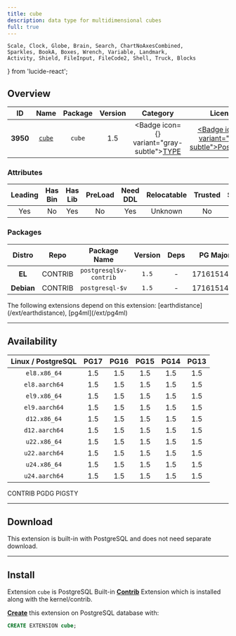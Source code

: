 ```yaml
---
title: cube
description: data type for multidimensional cubes
full: true
---
```


    Scale, Clock, Globe, Brain, Search, ChartNoAxesCombined,
    Sparkles, BookA, Boxes, Wrench, Variable, Landmark,
    Activity, Shield, FileInput, FileCode2, Shell, Truck, Blocks
} from 'lucide-react';

## Overview

| <TooltipIconButton tooltip="Extension unique identifier" side="top">ID</TooltipIconButton> | <TooltipIconButton tooltip="Extension name" side="top">Name</TooltipIconButton> | <TooltipIconButton tooltip="Package name for installation" side="top">Package</TooltipIconButton> | <TooltipIconButton tooltip="Latest available extension version" side="top">Version</TooltipIconButton> | <TooltipIconButton tooltip="Extension category" side="top">Category</TooltipIconButton> | <TooltipIconButton tooltip="Open source license" side="top">License</TooltipIconButton> | <TooltipIconButton tooltip="Programming language" side="top">Lang</TooltipIconButton> |
|:--------:|:--------:|:----------:|:--------------:|:---------------------------------------:|:------------------------------------------------------:|:----:|
| **3950** | [`cube`](https://www.postgresql.org/docs/current/cube.html) | `cube` | 1.5 | <Badge icon={<Boxes />} variant="gray-subtle"><a href="/ext/type" className="no-underline">TYPE</a></Badge> | <a href="/ext/list/license#postgresql" className="no-underline"><Badge icon={<Scale />} variant="blue-subtle">PostgreSQL</Badge></a> | <a href="/ext/list/lang#c"><Badge icon={<FileCode2 />} variant="blue-subtle">C</Badge></a> |

### Attributes

| <TooltipIconButton tooltip="The Primary Leading extension in the Package" side="top">Leading</TooltipIconButton> | <TooltipIconButton tooltip="Contains binary utils" side="top">Has Bin</TooltipIconButton> | <TooltipIconButton tooltip="Contains .so shared library files" side="top">Has Lib</TooltipIconButton> | <TooltipIconButton tooltip="Requires preloading via shared_preload_libraries" side="top">PreLoad</TooltipIconButton> | <TooltipIconButton tooltip="Requires CREATE EXTENSION DDL command" side="top">Need DDL</TooltipIconButton> | <TooltipIconButton tooltip="Can be installed in any schema" side="top">Relocatable</TooltipIconButton> | <TooltipIconButton tooltip="Can be created by non-superuser" side="top">Trusted</TooltipIconButton> | <TooltipIconButton tooltip="Schemas used by this extension" side="top">Schemas</TooltipIconButton> |
|:-------:|:-------:|:-------:|:-------:|:--------:|:-----------:|:-------:|:-------:|
| Yes | No | Yes | No | Yes | Unknown | No | - |

### Packages

| <TooltipIconButton tooltip="Linux distribution family, EL or Debian" side="top">Distro</TooltipIconButton> | <TooltipIconButton tooltip="Package repository" side="top">Repo</TooltipIconButton> | <TooltipIconButton tooltip="The RPM/DEB Package Name Pattern (replace $v with real pg major)" side="top">Package Name</TooltipIconButton> | <TooltipIconButton tooltip="Latest package version" side="top">Version</TooltipIconButton> | <TooltipIconButton tooltip="RPM/DEB Package dependencies" side="top">Deps</TooltipIconButton> | <TooltipIconButton tooltip="Available in these PostgreSQL Major Versions" side="top">PG Major</TooltipIconButton> |
|:----------:|:--------:|:------------------------:|:-----------:|:------------:|:------------------:|
|   **EL**   | <Badge variant="green-subtle"><span className="font-bold">CONTRIB</span></Badge> | `postgresql$v-contrib` | `1.5` | - | <Badge variant="green-subtle">17</Badge><Badge variant="green-subtle">16</Badge><Badge variant="green-subtle">15</Badge><Badge variant="green-subtle">14</Badge><Badge variant="green-subtle">13</Badge> |
| **Debian** | <Badge variant="green-subtle"><span className="font-bold">CONTRIB</span></Badge> | `postgresql-$v` | `1.5` | - | <Badge variant="green-subtle">17</Badge><Badge variant="green-subtle">16</Badge><Badge variant="green-subtle">15</Badge><Badge variant="green-subtle">14</Badge><Badge variant="green-subtle">13</Badge> |


<Callout title="Dependent Extensions" type="info">
    The following extensions depend on this extension: [earthdistance](/ext/earthdistance), [pg4ml](/ext/pg4ml)
</Callout>


------

## Availability

| <TooltipIconButton tooltip="Linux Distro Arch / PostgreSQL Major Version" side="top">Linux / PostgreSQL </TooltipIconButton> | **PG17** | **PG16** | **PG15** | **PG14** | **PG13** |
|:-----:|:-----:|:-----:|:-----:|:-----:|:-----:|
| `el8.x86_64` | <Badge variant="green-subtle">1.5</Badge> | <Badge variant="green-subtle">1.5</Badge> | <Badge variant="green-subtle">1.5</Badge> | <Badge variant="green-subtle">1.5</Badge> | <Badge variant="green-subtle">1.5</Badge> |
| `el8.aarch64` | <Badge variant="green-subtle">1.5</Badge> | <Badge variant="green-subtle">1.5</Badge> | <Badge variant="green-subtle">1.5</Badge> | <Badge variant="green-subtle">1.5</Badge> | <Badge variant="green-subtle">1.5</Badge> |
| `el9.x86_64` | <Badge variant="green-subtle">1.5</Badge> | <Badge variant="green-subtle">1.5</Badge> | <Badge variant="green-subtle">1.5</Badge> | <Badge variant="green-subtle">1.5</Badge> | <Badge variant="green-subtle">1.5</Badge> |
| `el9.aarch64` | <Badge variant="green-subtle">1.5</Badge> | <Badge variant="green-subtle">1.5</Badge> | <Badge variant="green-subtle">1.5</Badge> | <Badge variant="green-subtle">1.5</Badge> | <Badge variant="green-subtle">1.5</Badge> |
| `d12.x86_64` | <Badge variant="green-subtle">1.5</Badge> | <Badge variant="green-subtle">1.5</Badge> | <Badge variant="green-subtle">1.5</Badge> | <Badge variant="green-subtle">1.5</Badge> | <Badge variant="green-subtle">1.5</Badge> |
| `d12.aarch64` | <Badge variant="green-subtle">1.5</Badge> | <Badge variant="green-subtle">1.5</Badge> | <Badge variant="green-subtle">1.5</Badge> | <Badge variant="green-subtle">1.5</Badge> | <Badge variant="green-subtle">1.5</Badge> |
| `u22.x86_64` | <Badge variant="green-subtle">1.5</Badge> | <Badge variant="green-subtle">1.5</Badge> | <Badge variant="green-subtle">1.5</Badge> | <Badge variant="green-subtle">1.5</Badge> | <Badge variant="green-subtle">1.5</Badge> |
| `u22.aarch64` | <Badge variant="green-subtle">1.5</Badge> | <Badge variant="green-subtle">1.5</Badge> | <Badge variant="green-subtle">1.5</Badge> | <Badge variant="green-subtle">1.5</Badge> | <Badge variant="green-subtle">1.5</Badge> |
| `u24.x86_64` | <Badge variant="green-subtle">1.5</Badge> | <Badge variant="green-subtle">1.5</Badge> | <Badge variant="green-subtle">1.5</Badge> | <Badge variant="green-subtle">1.5</Badge> | <Badge variant="green-subtle">1.5</Badge> |
| `u24.aarch64` | <Badge variant="green-subtle">1.5</Badge> | <Badge variant="green-subtle">1.5</Badge> | <Badge variant="green-subtle">1.5</Badge> | <Badge variant="green-subtle">1.5</Badge> | <Badge variant="green-subtle">1.5</Badge> |

<Badge variant="green-subtle"><span className="font-black">CONTRIB</span></Badge> <Badge variant="blue-subtle"><span className="font-black">PGDG</span></Badge> <Badge variant="amber-subtle"><span className="font-black">PIGSTY</span></Badge>

------

## Download

This extension is built-in with PostgreSQL and does not need separate download.

------

## Install

Extension `cube` is PostgreSQL Built-in [**Contrib**](/ext/list/contrib) Extension which is installed along with the kernel/contrib.

[**Create**](/docs/pgsql/extension/create) this extension on PostgreSQL database with:

```sql
CREATE EXTENSION cube;
```


